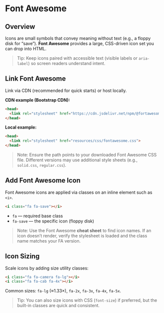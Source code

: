 # Font Awesome

## Overview

Icons are small symbols that convey meaning without text (e.g., a floppy disk for “save”). **Font Awesome** provides a large, CSS-driven icon set you can drop into HTML.

> Tip: Keep icons paired with accessible text (visible labels or `aria-label`) so screen readers understand intent.

## Link Font Awesome

Link via CDN (recommended for quick starts) or host locally.

**CDN example (Bootstrap CDN):**
~~~html
<head>
  <link rel="stylesheet" href="https://cdn.jsdelivr.net/npm/@fortawesome/fontawesome-free@5.15.4/css/fontawesome.min.css">
</head>
~~~

**Local example:**
~~~html
<head>
  <link rel="stylesheet" href="resources/css/fontawesome.css">
</head>
~~~

> Note: Ensure the path points to your downloaded Font Awesome CSS file. Different versions may use additional style sheets (e.g., `solid.css`, `regular.css`).

## Add Font Awesome Icon

Font Awesome icons are applied via classes on an inline element such as `<i>`.

~~~html
<i class="fa fa-save"></i>
~~~

- `fa` — required base class
- `fa-save` — the specific icon (floppy disk)

> Note: Use the Font Awesome **cheat sheet** to find icon names. If an icon doesn’t render, verify the stylesheet is loaded and the class name matches your FA version.

## Icon Sizing

Scale icons by adding size utility classes:

~~~html
<i class="fa fa-camera fa-lg"></i>
<i class="fa fa-cab fa-4x"></i>
~~~

Common sizes: `fa-lg` (≈1.33×), `fa-2x`, `fa-3x`, `fa-4x`, `fa-5x`.

> Tip: You can also size icons with CSS (`font-size`) if preferred, but the built-in classes are quick and consistent.